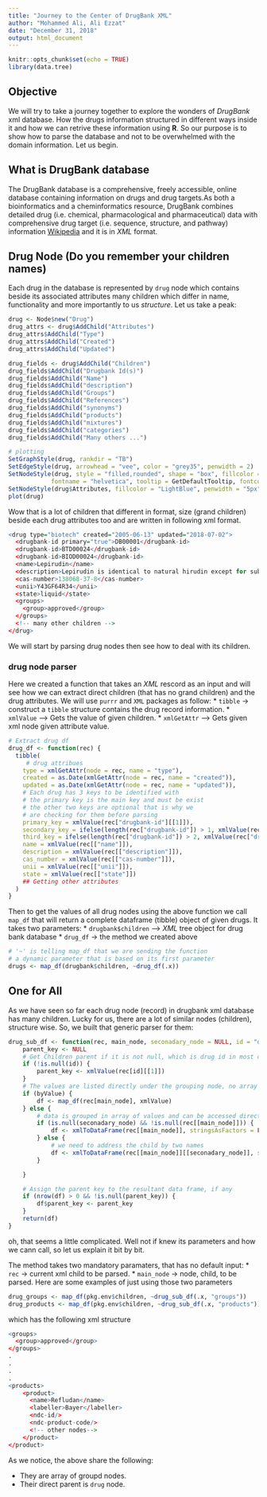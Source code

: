 ```yaml
---
title: "Journey to the Center of DrugBank XML"
author: "Mohammed Ali, Ali Ezzat"
date: "December 31, 2018"
output: html_document
---
```


```r
knitr::opts_chunk$set(echo = TRUE)
library(data.tree)
```

## Objective
We will try to take a journey together to explore the wonders of *DrugBank* xml database. How the drugs information structured in different ways inside it and how we can retrive these information using **R**. So our purpose is to show how to parse the database and not to be overwhelmed with the domain information. Let us begin.

## What is DrugBank database
The DrugBank database is a comprehensive, freely accessible, online database containing information on drugs and drug targets.As both a bioinformatics and a cheminformatics resource, DrugBank combines detailed drug (i.e. chemical, pharmacological and pharmaceutical) data with comprehensive drug target (i.e. sequence, structure, and pathway) information [Wikipedia](https://en.wikipedia.org/wiki/DrugBank) and it is in *XML* format.


## Drug Node (Do you remember your children names)
Each drug in the database is represented by `drug` node which contains beside its associated attributes many children which differ in name, functionality and more importantly to us *structure*. Let us take a peak:

```r
drug <- Node$new("Drug")
drug_attrs <- drug$AddChild("Attributes")
drug_attrs$AddChild("Type")
drug_attrs$AddChild("Created")
drug_attrs$AddChild("Updated")

drug_fields <- drug$AddChild("Children")
drug_fields$AddChild("Drugbank Id(s)")
drug_fields$AddChild("Name")
drug_fields$AddChild("description")
drug_fields$AddChild("Groups")
drug_fields$AddChild("References")
drug_fields$AddChild("synonyms")
drug_fields$AddChild("products")
drug_fields$AddChild("mixtures")
drug_fields$AddChild("categories")
drug_fields$AddChild("Many others ...")

# plotting
SetGraphStyle(drug, rankdir = "TB")
SetEdgeStyle(drug, arrowhead = "vee", color = "grey35", penwidth = 2)
SetNodeStyle(drug, style = "filled,rounded", shape = "box", fillcolor = "GreenYellow", 
            fontname = "helvetica", tooltip = GetDefaultTooltip, fontcolor = "Firebrick")
SetNodeStyle(drug$Attributes, fillcolor = "LightBlue", penwidth = "5px")
plot(drug)
```

Wow that is a lot of children that different in format, size (grand children) beside each drug attributes too and are written in following xml format.
```r
<drug type="biotech" created="2005-06-13" updated="2018-07-02">
  <drugbank-id primary="true">DB00001</drugbank-id>
  <drugbank-id>BTD00024</drugbank-id>
  <drugbank-id>BIOD00024</drugbank-id>
  <name>Lepirudin</name>
  <description>Lepirudin is identical to natural hirudin except for substitution of leucine for isoleucine    at the N-terminal end of the molecule and the absence of a sulfate group on the tyrosine at position 63.    It is produced via yeast cells. Bayer ceased the production of lepirudin (Refludan) effective May 31,       2012.</description>
  <cas-number>138068-37-8</cas-number>
  <unii>Y43GF64R34</unii>
  <state>liquid</state>
  <groups>
    <group>approved</group>
  </groups>
  <!-- many other children -->
</drug>  
```

We will start by parsing drug nodes then see how to deal with its children.

### drug node parser
Here we created a function that takes an *XML* rescord as an input and will see how we can extract direct children (that has no grand children) and the drug attributes.
We will use `purrr` and `XML` packages as follow:
* `tibble` -> construct a `tibble` structure contains the drug record information.
* `xmlValue` --> Gets the value of given children.
* `xmlGetAttr` --> Gets given xml node given attribute value.

```r
# Extract drug df
drug_df <- function(rec) {
  tibble(
     # drug attribues
    type = xmlGetAttr(node = rec, name = "type"),
    created = as.Date(xmlGetAttr(node = rec, name = "created")),
    updated = as.Date(xmlGetAttr(node = rec, name = "updated")),
    # Each drug has 3 keys to be identified with
    # the primary key is the main key and must be exist
    # the other two keys are optional that is why we
    # are checking for them before parsing
    primary_key = xmlValue(rec["drugbank-id"][[1]]),
    secondary_key = ifelse(length(rec["drugbank-id"]) > 1, xmlValue(rec["drugbank-id"][[2]]), NA),
    third_key = ifelse(length(rec["drugbank-id"]) > 2, xmlValue(rec["drugbank-id"][[3]]), NA),
    name = xmlValue(rec[["name"]]),
    description = xmlValue(rec[["description"]]),
    cas_number = xmlValue(rec[["cas-number"]]),
    unii = xmlValue(rec[["unii"]]),
    state = xmlValue(rec[["state"]])
    ## Getting other attributes
  )
}
```


Then to get the values of all drug nodes using the above function we call `map_df` that will return a complete dataframe (tibble) object of given drugs. It takes two parameters:
* `drugbank$children` --> *XML* tree object for drug bank database
* `drug_df` -> the method we created above 

```r
# '~' is telling map_df that we are sending the function
# a dynamic parameter that is based on its first parameter
drugs <- map_df(drugbank$children, ~drug_df(.x))
```


## One for All
As we have seen so far each drug node (record) in drugbank xml database has many children. Lucky for us, there are a lot of similar nodes (children), structure wise. So, we built that generic parser for them:

```r
drug_sub_df <- function(rec, main_node, seconadary_node = NULL, id = "drugbank-id", byValue = FALSE) {
    parent_key <- NULL
    # Get Children parent if it is not null, which is drug id in most cases
    if (!is.null(id)) {
        parent_key <- xmlValue(rec[id][[1]])
    }
    # The values are listed directly under the grouping node, no array
    if (byValue) {
        df <- map_df(rec[main_node], xmlValue)
    } else {
        # data is grouped in array of values and can be accessed directly via one node name
        if (is.null(seconadary_node) && !is.null(rec[[main_node]])) {
            df <- xmlToDataFrame(rec[[main_node]], stringsAsFactors = FALSE)
        } else {
            # we need to address the child by two names
            df <- xmlToDataFrame(rec[[main_node]][[seconadary_node]], stringsAsFactors = FALSE)
        }

    }

    # Assign the parent key to the resultant data frame, if any
    if (nrow(df) > 0 && !is.null(parent_key)) {
        df$parent_key <- parent_key
    }
    return(df)
}
```

oh, that seems a little complicated. Well not if knew its parameters and how we cann call, so let us explain it bit by bit.

The method takes two mandatory paramaters, that has no default input:
* `rec` -> current xml child to be parsed.
* `main_node` -> node, child, to be parsed.
Here are some examples of just using those two parameters
```r
drug_groups <- map_df(pkg.env$children, ~drug_sub_df(.x, "groups"))
drug_products <- map_df(pkg.env$children, ~drug_sub_df(.x, "products"))
```

which has the following xml structure
```r
<groups>
  <group>approved</group>
</groups>
.
.
.
.
<products>
    <product>
      <name>Refludan</name>
      <labeller>Bayer</labeller>
      <ndc-id/>
      <ndc-product-code/>
      <!-- other nodes-->
    </product>
</product>  
```

As we notice, the above share the following:

- They are array of groupd nodes.
- Their direct parent is `drug` node.
